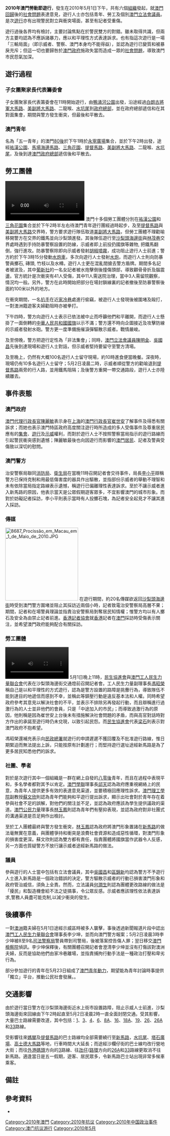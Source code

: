 {{multiple image
|align=right|direction=vertical | header=
|image1=20100501RuaDaRibeiraDoPatane1.jpg |width1=230 |caption1=勞工團體的隊伍被警方的防線阻下，圖左可見一面中國國旗被倒掛在交通燈柱
|image2=8745 Procissão em Macau em 1 de Maio de 2010.JPG |width2=230 |caption2=警方發射水炮時，示威人士及在場記者爭相走避
|image3=8711 Procissão em Macau em 1 de Maio de 2010.JPG |width3=200 |caption3=遊行人士懸掛的一面倒掛[[中華人民共和國國旗|中華人民共和國國旗]]隨風飄揚
}}
'''2010年澳門勞動節遊行'''，發生在2010年5月1日下午，共有六個[[组织_(社会学)|組織]]發起，就[[澳門回歸|澳門回歸]]後的[[社會問題|社會問題]]表達意見，遊行人士亦包括青年、勞工及個別[[澳門立法會|澳門立法會]][[議員|議員]]。是次[[遊行|遊行]]亦有出現警民對立與衝突場面，甚至有記者受重傷。

遊行過後各界均有檢討，主要討論焦點在於警民雙方的對錯。雖未取得共識，但兩方主要均認為不應訴諸暴力，應以和平理性方式表達訴求。也有指這次遊行是一場「三輸局面」（即示威者、警察、澳門本身均不能得益），並認為遊行已變質和被暴戾充斥；但這一切也要歸咎於[[澳門政府|澳門政府]]施政失當而造成一眾的[[社會問題|社會問題]]，導致澳門市民怨氣加深{{refTag|1={{cite news|publisher=[[澳門日報|澳門日報]]|date=2010年5月3日|title=社會反響：和平訴求 暴力不接受|pages=A1版}}}}。

==遊行過程==
===子女團聚家長代表籌委會===
子女團聚家長代表籌委會在11時開始遊行，由[[鴨涌河公園|鴨涌河公園]]出發，沿途經過[[白朗古將軍大馬路|白朗古將軍大馬路]]、[[美副將大馬路|美副將大馬路]]、二龍喉、[[水坑尾|水坑尾]]到[[澳門政府總部|政府總部]]{{refTag|1={{cite episode|network=[[澳廣視|澳廣視]]|station=[[澳視澳門|澳視澳門]]|series=午間新聞|airdate=2010年5月1日 13:30(UTC+8)|title=家團遊行與警方發生衝突}}}}，並在政府總部遞信和在其對面集會，期間與警方發生衝突，但最後和平散去{{refTag|name=星島|1={{cite news|publisher=[[星島日報|星島日報]] |date=2010年5月2日 |title=澳5‧1遊行爆警民衝突 }}}}。

===澳門青年===

名為「五一青年」的澳門[[80後|80後]]於下午1時於[[永寧廣場|永寧廣場]]集合，並於下午2時出發，途經[[祐漢公園|祐漢公園]]、[[馬場海邊馬路|馬場海邊馬路]]、[[三角花園|三角花園]]、[[提督馬路|提督馬路]]、[[美副將大馬路|美副將大馬路]]、二龍喉、[[水坑尾|水坑尾]]，及後到達[[澳門政府總部|澳門政府總部]]遞信後和平散去{{refTag|name=文匯|1={{cite news|publisher=[[文汇报_(香港)|文匯報]] |date=2010年5月2日 |title=澳「五．一」遊行爆警民衝突 }}}}。

==勞工團體==
[[File:20100501RuaDaRibeiraDoPatane2.ogv|250px]]
澳門十多個勞工團體分別在[[祐漢公園|祐漢公園]]和[[三角花園|三角花園]]集合並於下午2時半左右待澳門青年遊行團經過時起步，及至[[提督馬路|提督馬路]]與[[美副將大馬路|美副將大馬路]]交界時，警方要求遊行隊伍取道[[美副將大馬路|美副將大馬路]]，但勞工團體不理勸喻移開警方在交界的鐵馬並向沙梨頭進發。其後隊伍遊行至[[沙梨頭海邊街|沙梨頭海邊街]]與[[林茂巷|林茂巷]]交界處時遇到手持防暴警察設置的防線，示威者即上前投扔國旗等雜物, 把鐵馬翻倒，強行進攻。防暴警察除即向示威者發射[[胡椒噴霧|胡椒噴霧]]，成功阻止遊行人士前進；警方約於下午3時15分發動[[水炮車|水炮車]]，多次向遊行人士發射[[水炮|水炮]]，而遊行人士則向防暴警員擲石, 磚頭, 竹枝以及水樽。遊行人士更在混亂間搶去警方盾牌。期間多名記者被波及，其中[[葡新社|葡新社]]的一名女記者被水炮擊倒後撞傷頭部，導致顴骨骨折及腦震盪。官方統計是次衝突有41人受傷{{refTag|1={{cite episode|network=[[澳廣視|澳廣視]]|station=[[澳視澳門台|澳視澳門台]]|series=澳視新聞|airdate=2010年5月2日 19:00(UTC+8)|title=李小平指警方遊行過程表現克制}}}}，其中11人需送院治理，當中3人需留院觀察，情況均一般{{refTag|1={{cite news|publisher=[[澳門日報|澳門日報]]|date=2010年5月2日|title=工人硬闖警施水炮胡椒噴霧|pages=A1版}}}}。另外，警方在此時開始把部分在場封鎖線裏的記者撤後至防暴警察後面約100米以外的地方。

在衝突期間，一名[[扒手|扒手]]在近[[家冷巷|家冷巷]]處進行偷竊，被遊行人士發現後被圍堵及毆打，一對澳洲籍遊客夫婦勸阻時亦被拳打{{refTag|1={{cite episode|network=[[澳亞衛視|澳亞衛視]]|station=中文台|series=澳亞新聞|airdate=2010年5月1日 20:00(UTC+8)|title=小偷遭围殴!老外助解围 也被打惨}}}}。

下午四時，警方向遊行人士表示已依法被中止而呼籲他們和平離開，而遊行人士懸掛了一面倒轉的[[中華人民共和國國旗|中華人民共和國國旗]]以示不滿；警方還不時向企圖接近及攻擊防線的示威者發射水砲{{refTag|1={{cite news|publisher=[[ON.CC|ON.CC]] |date=2010年5月1日 |title=澳門消息：警方不排除施催淚彈驅散示威者 }}}}{{refTag|1={{cite news|publisher=[[ON.CC|ON.CC]] |date=2010年5月1日 |title=澳門消息：遊行爆發衝突造成多人受傷 }}}}。警方更一度準備施催淚彈驅散示威者。戰情嚴峻。

及至傍晚，警方把遊行定性為「非法集會」{{refTag|name=文匯}}{{refTag|name=星島}}；同時，[[澳門立法會|澳門立法會]][[議員|議員]][[陳明金|陳明金]]、[[吳國昌|吳國昌]]先後到達現場和遊行人士對話，但示威者堅持要留守至警方清場{{refTag|1={{cite news|publisher=[[ON.CC|ON.CC]] |date=2010年5月1日 |title=澳門消息：沙梨頭形勢仍緊張議員到場調停 }}}}{{refTag|name=OD|1={{cite news|publisher=[[東方日報|東方日報]] |date=2010年5月2日 |title=澳門工人遊行釀警民衝突 }}}}。

及至晚上，仍然有大概100名遊行人士留守現場，約10時進食便當晚餐。深夜時，現場仍有10多名遊行人士留守{{refTag|1={{cite news|publisher=[[ON.CC|ON.CC]] |date=2010年5月2日 |title=澳門消息：部分遊行人士深夜仍與警員對峙 }}}}；5月2日凌晨二時，示威者順從警方的勸喻退到[[提督馬路|提督馬路]]兩旁的行人路，並用鐵馬阻隔；及後警方重開一帶交通路段，遊行人士亦陸續離去{{refTag|1={{cite news|publisher=[[ON.CC|ON.CC]] |date=2010年5月2日 |title=澳門消息：示威者退到路旁　警重開示威路段}}}}。

==事件表態==
===澳門政府===
[[澳門行政長官|澳門代理行政長官]][[陳麗敏|陳麗敏]]表示身在[[上海|上海]]的[[澳門行政長官|澳門行政長官]][[崔世安|崔世安]]了解事件及得悉有關訴求{{refTag|name=明|1={{cite news|publisher=[[明報|明報]] |date=2010年5月2日 |title=澳門遊行爆衝突 警射水炮 示威者擲鐵馬 對峙10小時未散 11人傷  }}}}；而她也表示澳門特區政府高度關注遊行時所造成的多人受傷事件及尊重居民應有的[[集會|集會]]、[[遊行|遊行]]及[[示威|示威]]權利，而對於遊行人士不按照警察當局指示的遊行路線而引起警民衝突感到遺憾；陳麗敏最後也向因遊行而影響的[[澳門居民|澳門居民]]、記者及警員受傷致以深切的慰問{{refTag|1={{cite news|publisher=[[ON.CC|ON.CC]] |date=2010年5月1日 |title=澳門消息：當局對遊行釀成衝突感到遺憾 }}}}{{refTag|1={{cite news|publisher=[[澳門日報|澳門日報]] |date=2010年5月2日 |title=政府冀和平理性表訴求 }}}}。

===澳門警方===
治安警察局聯同[[消防局|消防局]]、[[衛生局|衛生局]]在當晚11時召開記者會交待事件，局長[[李小平|李小平]]辯稱警方已保持克制和用最低傷害度的器具作出驅散，並指部份示威者的舉動不理智和未有依除當局指定路線表示遺憾，稱遊行已偏離理性表達訴求。至於不讓示威者進入新馬路的原因，他表示當天是公眾假期遊客眾多，不宜影響澳門的城市形象{{refTag|1={{cite news|publisher=[[澳門日報|澳門日報]]|date=2010年5月2日|title=李小平：已克制用最低武力|pages=A3版}}}}。而對於妨礙記者採訪，李小平則表示當時有人投擲石塊，為記者安全起見才不讓其進入採訪{{refTag|1={{cite news|publisher=[[澳門日報|澳門日報]]|date=2010年5月2日|title=警方無理阻撓傳媒採訪|pages=A3版}}}}。

===傳媒===
[[File:8687_Procissão_em_Macau_em_1_de_Maio_de_2010.JPG|230px]]
在遊行期間，約20名傳媒欲返回[[沙梨頭海邊街|沙梨頭海邊街]]時受到澳門警方圍堵並阻止其採訪近兩個小時，記者致電治安警察局高層不果；期間，記者和在場警員理論並指責治安警察局剝奪居民知情權；惟警方均以有人擲石及安全為由禁止記者前進{{refTag|name=press|1={{cite news|publisher=[[澳門日報|澳門日報]] |date=2010年5月2日 |title=警方無理阻撓傳媒採訪 }}}}。[[香港記者協會|香港記者協會]]就[[香港|香港]]記者在[[澳門|澳門]]採訪時受傷表示關注，並希望澳門政府能夠配合有關採訪{{refTag|name=Correia|1={{cite news|publisher=[[蘋果日報|蘋果日報]] |date=2010年5月2日 |title=現場直擊水炮擊傷女記者警拒施援 }}}}。

===勞工團體===
[[File:20100501RuaDaRibeiraDoPatanePressConference1.ogv|200px]]
5月1日晚上11時，[[民生協進會|民生協進會]]與[[澳門工人民生力量聯合會|澳門工人民生力量聯合會]]代表在沙梨頭海邊街交通燈前召開記者會。工人民生力量副理事長[[馮昭榮|馮昭榮]]稱自己是以和平理性的方式遊行，認為是警方設置的路障是挑釁行為，導致隊伍不能到達目的地遞信而感到不幸{{noteTag|1=[[File:20100501WorkerLetterToGov.jpg|230px]]然而，部份遊行人士已離隊前往[[風順堂街|風順堂街]]將勞工團體的信件遞至行政長官辦公室。}}，並稱此等鎮壓行動是違反基本法和人權。同時希望政府參考其意見以解決社會的不平，並表示不排除另再發起行動，而且辯稱進行過激行為的人士並非他們的會員，只是「中途加入的市民」；而導致過激行為的原因，他則稱是因為崔世安上台後未有措施解決社會問題的矛盾，而與高官對話時對方作出的承諾至遊行時仍未兌現，以致引起民怨。而[[民生協進會|民生協進會]]代表[[梁石|梁石]]則表示對澳門政府不抱希望。

馮昭榮還補充表示向[[民政總署|民政總署]]就遊行的申請遲遲不獲回覆及不批准遊行路線，惟日期緊迫而無法提出上訴，只能按原有計劃進行；而堅持遊行選址途經新馬路是為了更多居民知悉他們的訴求{{refTag|1={{cite news|publisher=[[ON.CC|ON.CC]] |date=2010年5月2日 |title=澳門消息：工會指當局太遲通知不批遊行路線 }}}}。
{{clear left}}

===社團、學者===
對於是次遊行其中一個組織是一群在網上自發的[[八零後|八零後]]青年，而且在過程中表現平和，多名學者都對其予以肯定。[[澳門學聯|澳門學聯]]理事長[[邱天|邱天]]認為政府應重視網絡上的民意，為青年人提供更多有效的表達意見渠道，並要積極回應理性訴求{{refTag|1={{cite news|publisher=[[澳門日報|澳門日報]]|date=2010年5月3日|title=關注青年五·一站起來遊行事件 學聯認理性訴求值得肯定|pages=A2版}}}}。[[澳門理工學院|澳門理工學院]]副教授[[蘇文欣|蘇文欣]]則認為青年們能夠和平遊行提出訴求，顯示出社會對於青年存在着參與社會不足的誤解，對他們的關注並不足，並認為政府應該為學生提供議政的渠道{{refTag|name=modaily531980s|1={{cite news|publisher=[[澳門日報|澳門日報]]|date=2010年5月3日|title=蘇文欣：80後90後關注不足|pages=A2版}}}}。[[澳門公民力量|澳門公民力量]]理事長[[林玉鳳|林玉鳳]]則認為青年們有壓抑表現，並認為政府對非社團式的溝通渠道是否足夠作出檢討{{refTag|1={{cite news|publisher=[[澳門日報|澳門日報]]|date=2010年5月3日|title=林玉鳳：青年存在壓抑|pages=A2版}}}}。

至於工人團體最終與警方發生衝突，[[林玉鳳|林玉鳳]]認為政府將澳門形象置諸在[[新馬路|新馬路]]的做法毫無實在意義，與團體爭持和衝突是浪費社會資源和造成惡性循環，對澳門形象的損害度更深{{refTag|1={{cite news|publisher=[[市民日報|市民日報]]|date=2010年5月3日|title=林玉鳳：政府將面子擺喺新馬路好無謂 爭持遊行路線損澳形象|pages=頁01}}}}。蘇文欣則認為雙方都有責任，指責團體將國旗當作武器令人反感，另一方面也質疑警方不放行讓示威者途經新馬路的做法{{refTag|name=modaily531980s}}。

===議員===
參與遊行的人士當中包括有立法會議員，其中[[吳國昌|吳國昌]]和[[區錦新|區錦新]]均認為警方不予遊行人士進入新馬路是一個政治錯誤的決定，警方驅散示威者的行動已損害澳門形象和政府管治威信，須負上全責{{refTag|1={{cite news|publisher=[[市民日報|市民日報]]|date=2010年5月2日|title=議員指衝突損澳形象警要負責|pages=頁03}}}}。然而，立法議員[[何潤生|何潤生]]則認為團體更改路線的做法是「擾民」和製造機會給不法之徒搞事，令公眾反感。示威者應該理性依法表達訴求,警務人員盡可能克制,以減少衝突的發生{{refTag|1={{cite news|publisher=[[澳門日報|澳門日報]]|date=2010年5月2日|title=何潤生：表達訴求須依法|pages=B7版}}}}。

==後續事件==
一對[[澳洲|澳洲]]籍夫婦在5月1日途經示威區時被多人襲擊，事後透過新聞報道片段中認出[[澳門工人民生力量聯合會|澳門工人民生力量聯合會]]理事長李少坤，並而向澳門警方報案；5月2日凌晨3時李少坤被8至9名[[司法警察局|司法警察局]]警員帶到司警局{{refTag|1={{cite news|publisher=[[ON.CC|ON.CC]] |date=2010年5月2日 |title=澳門消息：李少坤懷疑事件屬「政治打壓」 }}}}，後被落案控告傷人罪；翌日移交[[澳門檢察院|澳門檢察院]]偵訊{{refTag|1={{cite news|publisher=[[ON.CC|ON.CC]] |date=2010年5月2日 |title=澳門消息：被控傷人示威工團代表明日偵訊 }}}}。李少坤保釋後，有關團體召開記者會澄清李少坤並沒有打傷該對澳洲夫婦，反而是協助他們由家冷巷離場，並指責捕拘行動手法是一種政治打壓和卑劣行為{{refTag|1={{cite episode|network=[[澳廣視|澳廣視]]|station=[[澳視澳門台|澳視澳門台]]|series=澳視新聞|airdate=2010年5月2日 19:00(UTC+8)|title=李少坤否認襲擊澳洲籍夫婦}}}}。

部分參加遊行的青年在5月23日組成了[[澳門青年動力|澳門青年動力]]，期望能為青年討論時事提供「獨立」平台，推動公民社會發展。{{refTag|1={{cite news|publisher=[[澳門郵報|澳門郵報]]|date=2010年5月24日|title=New youth group vows to promote “independent” thinking|pages=P03}}}}。

==交通影響==
由於遊行當日警方在沙梨頭海邊街近水上街市設置路障，阻止示威人士前進，沙梨頭海邊街來回線由下午2時起直至5月2日凌晨2時一直全面封閉交通。受其影響，大量巴士路線需要改道，其中包括：[[新福利1路線|1]]、[[新福利3路線|3]]、[[新福利4路線|4]]、[[新福利6路線|6]]、[[新福利8A路線|8A]]、[[新福利16路線|16]]、[[澳巴18A路線|18A]]、[[澳巴19路線|19]]、[[新福利26路線|26]]、[[新福利26A路線|26A]]和[[新福利33路線|33]]路線。{{refTag|1={{cite episode|network=[[澳廣視|澳廣視]]|station=http://www.tdm.com.mo|series=即時新聞|airdate=2010年5月1日 16:25(UTC+8)|title=警民衝突多人受傷}}}}

受影響往來[[媽閣|媽閣]]及[[提督馬路|提督馬路]]的巴士路線均全部需要繞行至[[新馬路|新馬路]]，[[水坑尾|水坑尾]]、[[塔石廣場|塔石廣場]]、[[高士德大馬路|高士德大馬路]]等地，行車時間大大延長；而途經沙欄仔街的巴士線均改行營地大街；而往[[外港客運碼頭|外港碼頭]]方向的[[新福利3路線|3]]路線、往[[氹仔|氹仔]]/[[路環|路環]]方向的[[新福利26A路線|26A]]和[[新福利33路線|33]]路線更取消不往新馬路。適逢當日是五一假期，遊客、居民眾多，令新馬路巴士站出現非常多候車乘客。

==備註==
<div class="references-small">
{{noteFoot}}
</div>

==參考資料==
<div class="references-small">
{{refFoot}}
*{{cite news|publisher=[[澳門日報|澳門日報]] |date=2010年5月1日 |title=多團體今遊行警籲守法 |pages=A7版 }}
</div>

{{commons category|2010 Macau labour protest}}

{{澳門五一遊行}}

[[Category:2010年澳門|Category:2010年澳門]]
[[Category:2010年抗议|Category:2010年抗议]]
[[Category:2010年中国政治事件|Category:2010年中国政治事件]]
[[Category:澳门抗议游行|Category:澳门抗议游行]]
[[Category:2010年5月|Category:2010年5月]]